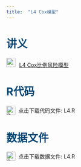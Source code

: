 ```yaml
---
title:  "L4 Cox模型"
---
```



:::{#ppc style="color:#044875"}

# 讲义

<img src="img/teacher.png" style="width: 24px; height: 24px;margin-right: 10px">[L4 Cox比例风险模型](https://lizongzhang.github.io/survival/L4slide.html){target="_blank"}


# R代码

<a href="https://github.com/lizongzhang/survival/raw/main/L4.R" 
   target="_blank" 
   style="text-decoration: none; display: inline-flex; align-items: center;">
  <img src="img/download.png" 
       alt="Download icon" 
       style="width: 24px; height: 24px; margin-right: 8px;">
  点击下载代码文件: L4.R
</a>

# 数据文件

<a href="https://github.com/lizongzhang/survival/raw/main/L4.R" 
   target="_blank" 
   style="text-decoration: none; display: inline-flex; align-items: center;">
  <img src="img/download.png" 
       alt="Download icon" 
       style="width: 24px; height: 24px; margin-right: 8px;">
  点击下载数据文件: L4.R
</a>



:::

